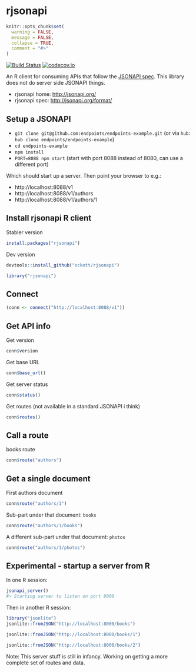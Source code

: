 rjsonapi
========

```r
knitr::opts_chunk$set(
  warning = FALSE,
  message = FALSE,
  collapse = TRUE,
  comment = "#>"
)
```

[![Build Status](https://travis-ci.org/sckott/rjsonapi.svg?branch=master)](https://travis-ci.org/sckott/rjsonapi)
[![codecov.io](https://codecov.io/github/sckott/rjsonapi/coverage.svg?branch=master)](https://codecov.io/github/sckott/rjsonapi?branch=master)

An R client for consuming APIs that follow the [JSONAPI spec][spec]. This library
does not do server side JSONAPI things.

* rjsonapi home: <http://jsonapi.org/>
* rjsonapi spec: <http://jsonapi.org/format/>

## Setup a JSONAPI

* `git clone git@github.com:endpoints/endpoints-example.git` (or via `hub`: `hub clone endpoints/endpoints-example`)
* `cd endpoints-example`
* `npm install`
* `PORT=8088 npm start` (start with port 8088 instead of 8080, can use a different port)

Which should start up a server. Then point your browser to e.g.:

* http://localhost:8088/v1
* http://localhost:8088/v1/authors
* http://localhost:8088/v1/authors/1

## Install rjsonapi R client

Stabler version

```r
install.packages("rjsonapi")
```

Dev version

```r
devtools::install_github("sckott/rjsonapi")
```

```r
library("rjsonapi")
```

## Connect

```r
(conn <- connect("http://localhost:8088/v1"))
```

## Get API info

Get version

```r
conn$version
```

Get base URL

```r
conn$base_url()
```

Get server status

```r
conn$status()
```

Get routes (not available in a standard JSONAPI i think)

```r
conn$routes()
```

## Call a route

books route

```r
conn$route("authors")
```

## Get a single document

First authors document

```r
conn$route("authors/1")
```

Sub-part under that document: `books`

```r
conn$route("authors/1/books")
```

A different sub-part under that document: `photos`

```r
conn$route("authors/1/photos")
```

## Experimental - startup a server from R

In one R session: 

```r
jsonapi_server()
#> Starting server to listen on port 8000
```

Then in another R session:

```r
library("jsonlite")
jsonlite::fromJSON("http://localhost:8000/books")
```

```r
jsonlite::fromJSON("http://localhost:8000/books/1")
```

```r
jsonlite::fromJSON("http://localhost:8000/books/2")
```

Note: This server stuff is still in infancy. Working on getting a more complete set 
of routes and data.

[spec]: http://jsonapi.org/format/
